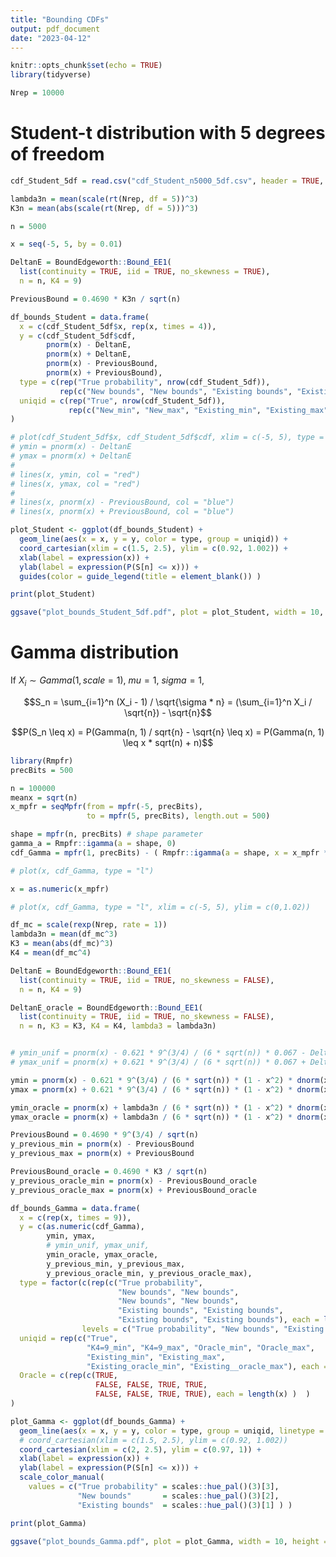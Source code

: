 ```yaml
---
title: "Bounding CDFs"
output: pdf_document
date: "2023-04-12"
---
```


```r
knitr::opts_chunk$set(echo = TRUE)
library(tidyverse)
```


```r
Nrep = 10000
```


# Student-t distribution with 5 degrees of freedom

```r
cdf_Student_5df = read.csv("cdf_Student_n5000_5df.csv", header = TRUE, sep = ",", dec = ".")

lambda3n = mean(scale(rt(Nrep, df = 5))^3)
K3n = mean(abs(scale(rt(Nrep, df = 5)))^3)
```


```r
n = 5000

x = seq(-5, 5, by = 0.01)

DeltanE = BoundEdgeworth::Bound_EE1(
  list(continuity = TRUE, iid = TRUE, no_skewness = TRUE),
  n = n, K4 = 9)

PreviousBound = 0.4690 * K3n / sqrt(n)

df_bounds_Student = data.frame(
  x = c(cdf_Student_5df$x, rep(x, times = 4)),
  y = c(cdf_Student_5df$cdf,
        pnorm(x) - DeltanE,
        pnorm(x) + DeltanE,
        pnorm(x) - PreviousBound,
        pnorm(x) + PreviousBound),
  type = c(rep("True probability", nrow(cdf_Student_5df)),
           rep(c("New bounds", "New bounds", "Existing bounds", "Existing bounds"), each = length(x))),
  uniqid = c(rep("True", nrow(cdf_Student_5df)),
             rep(c("New_min", "New_max", "Existing_min", "Existing_max"), each = length(x)))
)

# plot(cdf_Student_5df$x, cdf_Student_5df$cdf, xlim = c(-5, 5), type = "l")
# ymin = pnorm(x) - DeltanE
# ymax = pnorm(x) + DeltanE
# 
# lines(x, ymin, col = "red")
# lines(x, ymax, col = "red")
# 
# lines(x, pnorm(x) - PreviousBound, col = "blue")
# lines(x, pnorm(x) + PreviousBound, col = "blue")

plot_Student <- ggplot(df_bounds_Student) + 
  geom_line(aes(x = x, y = y, color = type, group = uniqid)) +
  coord_cartesian(xlim = c(1.5, 2.5), ylim = c(0.92, 1.002)) +
  xlab(label = expression(x)) +
  ylab(label = expression(P(S[n] <= x))) +
  guides(color = guide_legend(title = element_blank()) )

print(plot_Student)

ggsave("plot_bounds_Student_5df.pdf", plot = plot_Student, width = 10, height = 5)
```

<!-- ```{r} -->
<!-- plot(cdf_Student_5df$x, cdf_Student_5df$cdf, type = "l", xlim = c(1.5, 3.5), ylim = c(0.92, 1.002)) -->
<!-- -->
<!-- lines(x, ymin, col = "red") -->
<!-- lines(x, ymax, col = "red") -->
<!--  -->
<!-- lines(x, pnorm(x) - PreviousBound, col = "blue") -->
<!-- lines(x, pnorm(x) + PreviousBound, col = "blue") -->
<!-- ``` -->


# Gamma distribution

If $X_i \sim Gamma(1, scale = 1)$, $mu = 1$, $sigma = 1$,

$$S_n = \sum_{i=1}^n (X_i - 1) / \sqrt{\sigma * n}
= (\sum_{i=1}^n X_i / \sqrt{n}) - \sqrt{n}$$

$$P(S_n \leq x)
= P(Gamma(n, 1) / sqrt{n} - \sqrt{n} \leq x)
= P(Gamma(n, 1) \leq x * sqrt(n) + n)$$

```r
library(Rmpfr)
precBits = 500

n = 100000
meanx = sqrt(n)
x_mpfr = seqMpfr(from = mpfr(-5, precBits),
                 to = mpfr(5, precBits), length.out = 500)

shape = mpfr(n, precBits) # shape parameter
gamma_a = Rmpfr::igamma(a = shape, 0)
cdf_Gamma = mpfr(1, precBits) - ( Rmpfr::igamma(a = shape, x = x_mpfr * sqrt(n) + n) / gamma_a )

# plot(x, cdf_Gamma, type = "l")
```


```r
x = as.numeric(x_mpfr)

# plot(x, cdf_Gamma, type = "l", xlim = c(-5, 5), ylim = c(0,1.02))

df_mc = scale(rexp(Nrep, rate = 1))
lambda3n = mean(df_mc^3)
K3 = mean(abs(df_mc)^3)
K4 = mean(df_mc^4)

DeltanE = BoundEdgeworth::Bound_EE1(
  list(continuity = TRUE, iid = TRUE, no_skewness = FALSE),
  n = n, K4 = 9)

DeltanE_oracle = BoundEdgeworth::Bound_EE1(
  list(continuity = TRUE, iid = TRUE, no_skewness = FALSE),
  n = n, K3 = K3, K4 = K4, lambda3 = lambda3n)


# ymin_unif = pnorm(x) - 0.621 * 9^(3/4) / (6 * sqrt(n)) * 0.067 - DeltanE
# ymax_unif = pnorm(x) + 0.621 * 9^(3/4) / (6 * sqrt(n)) * 0.067 + DeltanE

ymin = pnorm(x) - 0.621 * 9^(3/4) / (6 * sqrt(n)) * (1 - x^2) * dnorm(x) - DeltanE
ymax = pnorm(x) + 0.621 * 9^(3/4) / (6 * sqrt(n)) * (1 - x^2) * dnorm(x) + DeltanE

ymin_oracle = pnorm(x) + lambda3n / (6 * sqrt(n)) * (1 - x^2) * dnorm(x) - DeltanE_oracle
ymax_oracle = pnorm(x) + lambda3n / (6 * sqrt(n)) * (1 - x^2) * dnorm(x) + DeltanE_oracle

PreviousBound = 0.4690 * 9^(3/4) / sqrt(n)
y_previous_min = pnorm(x) - PreviousBound
y_previous_max = pnorm(x) + PreviousBound

PreviousBound_oracle = 0.4690 * K3 / sqrt(n)
y_previous_oracle_min = pnorm(x) - PreviousBound_oracle
y_previous_oracle_max = pnorm(x) + PreviousBound_oracle

df_bounds_Gamma = data.frame(
  x = c(rep(x, times = 9)),
  y = c(as.numeric(cdf_Gamma),
        ymin, ymax,
        # ymin_unif, ymax_unif,
        ymin_oracle, ymax_oracle,
        y_previous_min, y_previous_max,
        y_previous_oracle_min, y_previous_oracle_max),
  type = factor(c(rep(c("True probability",
                        "New bounds", "New bounds",
                        "New bounds", "New bounds",
                        "Existing bounds", "Existing bounds",
                        "Existing bounds", "Existing bounds"), each = length(x))),
                levels = c("True probability", "New bounds", "Existing bounds")),
  uniqid = rep(c("True",
                 "K4=9_min", "K4=9_max", "Oracle_min", "Oracle_max",
                 "Existing_min", "Existing_max",
                 "Existing_oracle_min", "Existing__oracle_max"), each = length(x) ),
  Oracle = c(rep(c(TRUE,
                   FALSE, FALSE, TRUE, TRUE,
                   FALSE, FALSE, TRUE, TRUE), each = length(x) )  )
)

plot_Gamma <- ggplot(df_bounds_Gamma) + 
  geom_line(aes(x = x, y = y, color = type, group = uniqid, linetype = Oracle)) +
  # coord_cartesian(xlim = c(1.5, 2.5), ylim = c(0.92, 1.002))
  coord_cartesian(xlim = c(2, 2.5), ylim = c(0.97, 1)) +
  xlab(label = expression(x)) +
  ylab(label = expression(P(S[n] <= x))) +
  scale_color_manual(
    values = c("True probability" = scales::hue_pal()(3)[3],
               "New bounds"       = scales::hue_pal()(3)[2],
               "Existing bounds"  = scales::hue_pal()(3)[1] ) )

print(plot_Gamma)

ggsave("plot_bounds_Gamma.pdf", plot = plot_Gamma, width = 10, height = 5)

```


<!-- ```{r} -->
<!-- plot(x, cdf_Gamma, type = "l", xlim = c(1.4, 2.5), ylim = c(0.90, 1.01)) -->

<!-- lines(x, ymin, col = "red") -->
<!-- lines(x, ymax, col = "red") -->

<!-- lines(x, ymin_oracle, col = "green") -->
<!-- lines(x, ymax_oracle, col = "green") -->

<!-- lines(x, ymin_brutal, col = "purple") -->
<!-- lines(x, ymax_brutal, col = "purple") -->

<!-- lines(x, pnorm(x) - PreviousBound, col = "blue") -->
<!-- lines(x, pnorm(x) + PreviousBound, col = "blue") -->
<!-- ``` -->





